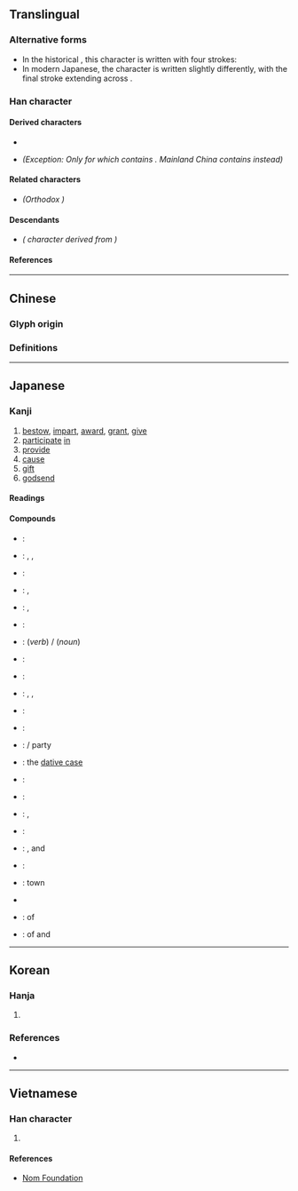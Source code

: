 {{also|與}}
{{character info}}
==Translingual==
{{stroke order|strokes=3}}
{{ja-forms|与|与|[[與]]}}

===Alternative forms===
* In the historical {{w|Kangxi dictionary}}, this character is written with four strokes: {{l|mul|⿱[[⺊]]⿹[[𠃌]][[一]]}}
* In modern Japanese, the character is written slightly differently, with the final {{l|mul|一}} stroke extending across {{l|mul|㇉}}.

===Han character===
{{Han char|rn=1|rad=一|as=02|ask=03|sn=3|snk=4|four=21407,21127|canj=YSM|ids=⿹⿺㇉一一(GHKTV),⿻⿺㇉一一(J)}}

====Derived characters====
* {{l|mul|[[𠇐]], [[屿]], [[𫹮]], [[𭤰]], [[玙]], [[𪾟]], [[𨊮]], [[𮡤]], [[𫚈]], [[欤]], [[写]], [[㝍]], [[𥫣]], [[𡴃]], [[𢌱]], [[𢗓]], [[𢪓]], [[𢮠]]}}
* {{l|mul|[[𠚻]]}} ''(Exception: Only for {{w|zh:中文標準交換碼|Taiwan character form}} which contains <small>{{l|mul|⿰[[与]][[刂]]}}</small>. Mainland China {{w|zh:國家標準代碼|character form}} contains {{l|mul|⿰⿱[[𠂉]][[刁]][[刂]]}} instead)''

====Related characters====
* {{l|mul|[[與]]}} ''(Orthodox {{w|Traditional Chinese characters|traditional form}})''

====Descendants====
* {{l|ja|よ}} ''({{w|Hiragana}} character derived from {{w|Man'yōgana}})''

====References====
{{Han ref|kx=0077.010|dkj=00020|dj=0154.010|hdz=10005.030|uh=4E0E}}

----

==Chinese==

===Glyph origin===
{{Han etym}}

===Definitions===
{{zh-see|與|sv|to [[give]]; to [[offer]]}}

----

==Japanese==
{{ja-kanji forms|与|與}}

===Kanji===
{{ja-kanji|grade=c|rs=一03|kyu=與}}

# [[bestow]], [[impart]], [[award]], [[grant]], [[give]]
# [[participate]] [[in]]
# [[provide]]
# [[cause]]
# [[gift]]
# [[godsend]]

====Readings====
{{ja-readings
|goon=よ
|kanon=よ
|kun=あた-う<あた-ふ, あた-え<あた-へ, あた-える<あた-へる, あた-ゆ, あず-かる<あづ-かる, あずか-る<あづか-る, くみ-す, くみ-する
|nanori=とも, ゆ
}}

====Compounds====
{{der-top|Compounds}}
* {{ja-r|関与|かんよ}}: {{l|en|participation}}
* {{ja-r|給与|きゅうよ}}: {{l|en|salary}}, {{l|en|wage}}, {{l|en|allowance}}
* {{ja-r|供与|きょうよ}}: {{l|en|provision}}
* {{ja-r|授与|じゅよ}}: {{l|en|award}}, {{l|en|conferment}}
* {{ja-r|寄与|きよ}}: {{l|en|contribution}}, {{l|en|service}}
* {{ja-r|賞与|しょうよ}}: {{l|en|reward}}
* {{ja-r|参与|さんよ}}: {{l|en|participation}} (''verb'') {{l|en|consultant}}/{{l|en|advisor}} (''noun'')
* {{ja-r|贈与|ぞうよ}}: {{l|en|donation}}
* {{ja-r|天与|てんよ}}: {{l|en|innate}} {{l|en|ability}}
* {{ja-r|付与|ふよ}}: {{l|en|grant}}, {{l|en|bestow}}, {{l|en|assign}}
* {{ja-r|投与|とうよ}}: {{l|en|prescribe}}
* {{ja-r|貸%与|たい%よ}}: {{l|en|loan}}
* {{ja-r|与党|よとう}}: {{l|en|government}}/{{l|en|ruling}} party
* {{ja-r|与%格|よ%かく}}: the [[dative case]]
* {{ja-r|与%力|よ%りき}}: {{w|Yoriki}}
* {{ja-r|与件|よけん}}: {{l|en|postulate}}
* {{ja-r|与太|よた}}: {{l|en|gossip}}, {{l|en|nonsense}}
* {{ja-r|与太%郎|よた%ろう}}: {{l|en|liar}}
* {{ja-r|与%奪|よ%だつ}}: {{l|en|plunder}}, {{l|en|give}} and {{l|en|take}}
* {{ja-r|与那%国|^よな%ぐに}}: {{w|Yonaguni}}
* {{ja-r|与論|^よろん}}: {{w|Yoron}} town
* {{ja-r|与那%原|^よな%ばる|Yonabaru}}
* {{ja-r|財%産%分%与|ざい%さん%ぶん%よ}}: {{l|en|distribution}} of {{l|en|property}}
* {{ja-r|生%殺%与%奪|せい%さつ%よ%だつ}}: {{l|en|power}} of {{l|en|life}} and {{l|en|death}}
{{der-bottom}}

----

==Korean==

===Hanja===
{{ko-hanja|주다|줄|여}}

# {{alt form|ko|與||{{hanja form of|여|[[give]]; [[participate]]}}}}

===References===
* {{R:hanjadoc|14}}

----

==Vietnamese==

===Han character===
{{vi-readings|reading=[[dữ]], [[dự]], [[đử]]|rs=一03}}

# {{rfdef|vi|sort=一03}}

====References====
* [http://nomfoundation.org/common/nom_details.php?codepoint=4e0e Nom Foundation]